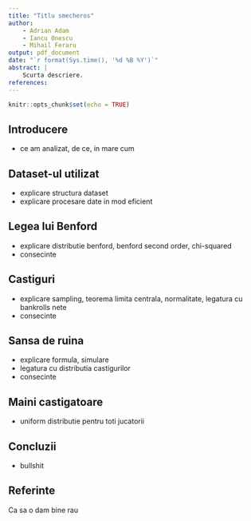 ```yaml
---
title: "Titlu smecheros"
author:
    - Adrian Adam
    - Iancu Onescu
    - Mihail Feraru
output: pdf_document
date: "`r format(Sys.time(), '%d %B %Y')`"
abstract: |
    Scurta descriere.
references:
---
```


```r
knitr::opts_chunk$set(echo = TRUE)
```

## Introducere
* ce am analizat, de ce, in mare cum

## Dataset-ul utilizat
* explicare structura dataset
* explicare procesare date in mod eficient

## Legea lui Benford
* explicare distributie benford, benford second order, chi-squared
* consecinte

## Castiguri
* explicare sampling, teorema limita centrala, normalitate, legatura cu bankrolls nete
* consecinte

## Sansa de ruina
* explicare formula, simulare
* legatura cu distributia castigurilor
* consecinte

## Maini castigatoare
* uniform distributie pentru toti jucatorii

## Concluzii
* bullshit

## Referinte
Ca sa o dam bine rau
